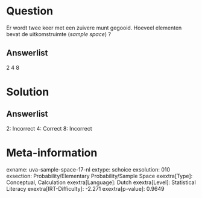 Question
========

Er wordt twee keer met een zuivere munt gegooid. Hoeveel elementen bevat
de uitkomstruimte (*sample space*) ?

Answerlist
----------

2
4
8

Solution
========

Answerlist
----------

2: Incorrect
4: Correct
8: Incorrect

Meta-information
================
exname: uva-sample-space-17-nl
extype: schoice
exsolution: 010
exsection: Probability/Elementary Probability/Sample Space
exextra[Type]: Conceptual, Calculation
exextra[Language]: Dutch
exextra[Level]: Statistical Literacy
exextra[IRT-Difficulty]: -2.271
exextra[p-value]: 0.9649
